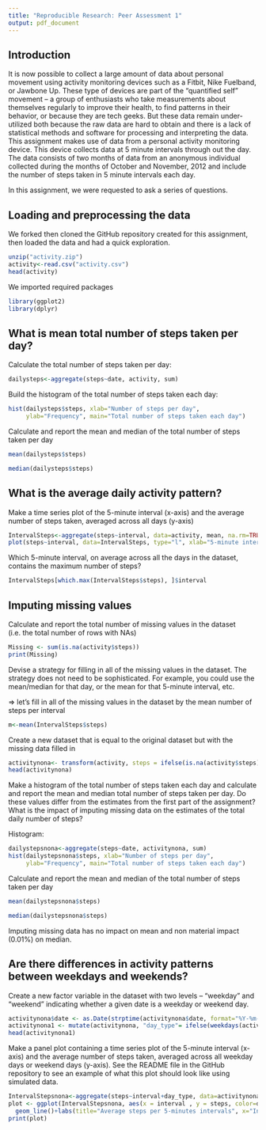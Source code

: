 ```yaml
---
title: "Reproducible Research: Peer Assessment 1"
output: pdf_document
---
```



## Introduction

It is now possible to collect a large amount of data about personal movement using activity monitoring devices such as a Fitbit, Nike Fuelband, or Jawbone Up. These type of devices are part of the “quantified self” movement – a group of enthusiasts who take measurements about themselves regularly to improve their health, to find patterns in their behavior, or because they are tech geeks. But these data remain under-utilized both because the raw data are hard to obtain and there is a lack of statistical methods and software for processing and interpreting the data.
This assignment makes use of data from a personal activity monitoring device. This device collects data at 5 minute intervals through out the day. The data consists of two months of data from an anonymous individual collected during the months of October and November, 2012 and include the number of steps taken in 5 minute intervals each day.

In this assignment, we were requested to ask a series of questions.

## Loading and preprocessing the data

We forked then cloned the GitHub repository created for this assignment, then loaded the data and had a quick exploration.
```r
unzip("activity.zip")
activity<-read.csv("activity.csv")
head(activity)
```

We imported required packages
```r
library(ggplot2)
library(dplyr)
```


## What is mean total number of steps taken per day?

Calculate the total number of steps taken per day:
```r
dailysteps<-aggregate(steps~date, activity, sum)
```

Build the histogram of the total number of steps taken each day:
```r
hist(dailysteps$steps, xlab="Number of steps per day", 
     ylab="Frequency", main="Total number of steps taken each day")
```

Calculate and report the mean and median of the total number of steps taken per day
```r
mean(dailysteps$steps)
```

```r
median(dailysteps$steps)
```


## What is the average daily activity pattern?

Make a time series plot of the 5-minute interval (x-axis) and the average number of steps taken, averaged across all days (y-axis)
```r
IntervalSteps<-aggregate(steps~interval, data=activity, mean, na.rm=TRUE)
plot(steps~interval, data=IntervalSteps, type="l", xlab="5-minute intervals", ylab=("Average number of steps taken"))
```

Which 5-minute interval, on average across all the days in the dataset, contains the maximum number of steps?
```r
IntervalSteps[which.max(IntervalSteps$steps), ]$interval
```


## Imputing missing values

Calculate and report the total number of missing values in the dataset (i.e. the total number of rows with NAs)
```r
Missing <- sum(is.na(activity$steps))
print(Missing)
```

Devise a strategy for filling in all of the missing values in the dataset. The strategy does not need to be sophisticated. For example, you could use the mean/median for that day, or the mean for that 5-minute interval, etc.

=> let's fill in all of the missing values in the dataset by the mean number of steps per interval
```r
m<-mean(IntervalSteps$steps)
```

Create a new dataset that is equal to the original dataset but with the missing data filled in
```r
activitynona<- transform(activity, steps = ifelse(is.na(activity$steps), m, activity$steps))
head(activitynona)
```

Make a histogram of the total number of steps taken each day and calculate and report the mean and median total number of steps taken per day. Do these values differ from the estimates from the first part of the assignment? What is the impact of imputing missing data on the estimates of the total daily number of steps?

Histogram:
```r
dailystepsnona<-aggregate(steps~date, activitynona, sum)
hist(dailystepsnona$steps, xlab="Number of steps per day", 
     ylab="Frequency", main="Total number of steps taken each day")
```


Calculate and report the mean and median of the total number of steps taken per day
```r
mean(dailystepsnona$steps)
```

```r
median(dailystepsnona$steps)
```

Imputing missing data has no impact on mean and non material impact (0.01%) on median.

## Are there differences in activity patterns between weekdays and weekends?

Create a new factor variable in the dataset with two levels – "weekday" and "weekend" indicating whether a given date is a weekday or weekend day.
```r
activitynona$date <- as.Date(strptime(activitynona$date, format="%Y-%m-%d"))
activitynona1 <- mutate(activitynona, "day_type"= ifelse(weekdays(activitynona$date)=="samedi" | weekdays(activitynona$date)=="dimanche", "Weekend", "Weekday"))
head(activitynona1)
```

Make a panel plot containing a time series plot of the 5-minute interval (x-axis) and the average number of steps taken, averaged across all weekday days or weekend days (y-axis). See the README file in the GitHub repository to see an example of what this plot should look like using simulated data.
```r
IntervalStepsnona<-aggregate(steps~interval+day_type, data=activitynona1, mean)
plot <- ggplot(IntervalStepsnona, aes(x = interval , y = steps, color=day_type)) + facet_wrap(~day_type, ncol = 1, nrow=2) +
  geom_line()+labs(title="Average steps per 5-minutes intervals", x="Intervals", y="Number of steps")
print(plot)
```





